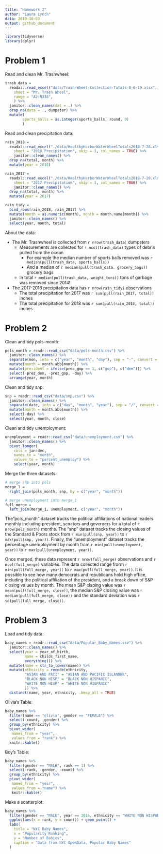```yaml
---
title: "Homework 2"
author: "Laura Lynch"
data: 2019-10-03
output: github_document
---
```


```r
library(tidyverse)
library(dplyr)
```

# Problem 1 
Read and clean Mr. Trashwheel:

```r
trash_data = 
  readxl::read_excel("data/Trash-Wheel-Collection-Totals-8-6-19.xlsx",
    sheet = "Mr. Trash Wheel",
    range = "A2:N338",
    ) %>% 
  janitor::clean_names(dat = .) %>% 
  drop_na(data = ., dumpster) %>% 
  mutate( 
        sports_balls = as.integer(sports_balls, round, 0)
        )
```

Read and clean precipitation data:
```r
rain_2018 = 
  readxl::read_excel("./data/HealthyHarborWaterWheelTotals2018-7-28.xlsx",
    sheet = "2018 Precipitation", skip = 1, col_names = TRUE) %>%
    janitor::clean_names() %>%
  drop_na(total, month) %>%
  mutate(year = 2018)

rain_2017 = 
  readxl::read_excel("./data/HealthyHarborWaterWheelTotals2018-7-28.xlsx",
    sheet = "2017 Precipitation", skip = 1, col_names = TRUE) %>%
    janitor::clean_names() %>%
  drop_na(total, month) %>%
  mutate(year = 2017)

rain_tidy = 
  bind_rows(rain_2018, rain_2017) %>%
  mutate(month = as.numeric(month), month = month.name[month]) %>%
  janitor::clean_names() %>%
  select(year, month, total) 
```
About the data:

 * The Mr. Trashwheel is collected from `r nrow(trash_data)` dumpsters
    * Measurements are collected for `r ncol(trash_data)` types of debris pulled from the ocean
        * For example the median number of sports balls removed was `r median(pull(trash_data, sports_balls))`
        * And a median of `r median(pull(trash_data, grocery_bags))` grocery bags
    * In total `r median(pull(trash_data, weight_tons))` tons of garbage was removed since 2014!

 * The 2017-2018 precipitation data has `r nrow(rain_tidy)` observations
    * The total precipitation for 2017 was `r sum(pull(rain_2017, total))` inches
    * The total precipitation for 2018 was `r sum(pull(rain_2018, total))` inches


# Problem 2
Clean and tidy pols-month:
```r
pols_month = readr::read_csv("data/pols-month.csv") %>%
  janitor::clean_names() %>%
  separate(mon, into = c("year", "month", "day"), sep = "-", convert = TRUE) %>%
  mutate(month = month.abb[month]) %>%
  mutate(president = ifelse(prez_gop == 1, c("gop"), c("dem"))) %>%
  select(-prez_dem, -prez_gop, -day) %>%
  arrange(year, month)
```
  

Clean and tidy snp:
```r
snp = readr::read_csv("data/snp.csv") %>%
  janitor::clean_names() %>%
  separate(date, into = c("day", "month", "year"), sep = "/", convert = TRUE) %>%
  mutate(month = month.abb[month]) %>%
  select(-day) %>%
  select(year, month, close)
```
Clean and tidy unemployment:
```r
unemployment = readr::read_csv("data/unemployment.csv") %>%
  janitor::clean_names() %>%
  pivot_longer(
    cols = jan:dec, 
    names_to = "month", 
    values_to = "percent_unemploy") %>%
    select(year, month) 
```

Merge the three datasets:
```r
# merge snp into pols
merge_1 = 
  right_join(pols_month, snp, by = c("year", "month"))

# merge unemployment into merge_1
full_merge = 
  left_join(merge_1, unemployment, c("year", "month"))
```

The"pols_month" dataset tracks the political affiliations of national leaders monthly including president, senators and governers for a total of `r nrow(pols_month)` months. The "snp" dataset tracks the closing values of the Standard & Poors stock from  `r min(pull(snp, year))` to `r max(pull(snp, year))`. Finally, the "unemployment" dataset tracks the percentage unemployment by month from `r min(pull(unemployment, year))` to `r max(pull(unemployment, year))`.

Once merged, these data represent `r nrow(full_merge)` observations and `r ncol(full_merge)` variables. The data collected range frorm `r min(pull(full_merge, year))` to `r max(pull(full_merge, year))`. It is possible to see how many democrats and republicans hold high office, including the political affiliation of the president, and a break down of S&P closing values by month. The mean S&P clsoing value was `r mean(pull(full_merge, close))`, the median S&P closing value was `r median(pull(full_merge, close))` and the standard deviation was `r sd(pull(full_merge, close))`.


# Problem 3
Load and tidy data:
```r
baby_names = readr::read_csv("data/Popular_Baby_Names.csv") %>%
  janitor::clean_names() %>%
  select(year = year_of_birth, 
         name = childs_first_name, 
         everything()) %>%
  mutate(name = str_to_lower(name)) %>%
  mutate(ethnicity = recode(ethnicity, 
         "ASIAN AND PACI" = "ASIAN AND PACIFIC ISLANDER",
         "BLACK NON HISP" = "BLACK NON HISPANIC", 
         "WHITE NON HISP" = "WHITE NON HISPANIC" 
         )) %>%
  distinct(name, year, ethnicity, .keep_all = TRUE)
```

Olivia's Table:
```r
baby_names %>% 
  filter(name == "olivia", gender == "FEMALE") %>%
  select(-count, -gender) %>%
  group_by(ethnicity) %>%
  pivot_wider(
   names_from = "year", 
   values_from = "rank") %>%
  knitr::kable() 
```


Boy's Table:
```r
baby_names %>% 
  filter(gender == "MALE", rank == 1) %>%
  select(-rank, -gender, -count) %>%
  group_by(ethnicity) %>%
  pivot_wider(
   names_from = "year", 
   values_from = "name") %>%
   knitr::kable() 
```

Make a scatterplot:
```r
baby_names %>%
  filter(gender == "MALE", year == 2016, ethnicity == "WHITE NON HISPANIC") %>%
  ggplot(aes(x = rank, y = count)) + geom_point() + 
  labs(
    title = "NYC Baby Names",
    x = "Popularity Ranking",
    y = "Number of Babies",
    caption = "Data from NYC OpenData, Popular Baby Names"
  )
```
